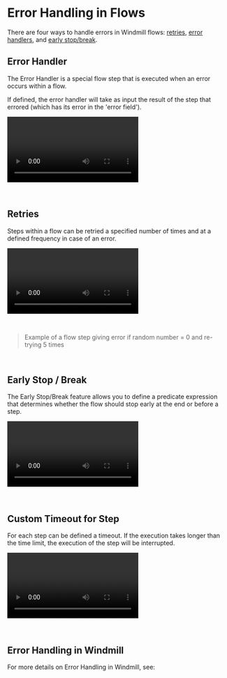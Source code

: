 
# Error Handling in Flows

There are four ways to handle errors in Windmill flows: [retries](./14_retries.md), [error handlers](./7_flow_error_handler.md), and [early stop/break](./2_early_stop.md).

## Error Handler

The Error Handler is a special flow step that is executed when an error occurs within a flow.

If defined, the error handler will take as input the result of the step that errored (which has its error in the 'error field').

<video
	className="border-2 rounded-lg object-cover w-full h-full dark:border-gray-800"
	controls
	src="/videos/error_handler.mp4"
/>

<br />

<div className="grid grid-cols-2 gap-6 mb-4">
	<DocCard
		color="teal"
		title="Error Handler"
		description="Configure a script to handle errors."
		href="/docs/flows/flow_error_handler"
	/>
</div>

## Retries

Steps within a flow can be retried a specified number of times and at a defined frequency in case of an error.

<video
	className="border-2 rounded-lg object-cover w-full h-full dark:border-gray-800"
	controls
	src="/videos/retries_example.mp4"
/>

<br />

> Example of a flow step giving error if random number = 0 and re-trying 5 times

<br />

<div className="grid grid-cols-2 gap-6 mb-4">
	<DocCard
		color="teal"
		title="Retries"
		description="Re-try a step in case of error."
		href="/docs/flows/retries"
	/>
</div>

## Early Stop / Break

The Early Stop/Break feature allows you to define a predicate expression that determines whether the flow should stop early at the end or before a step.

<video
	className="border-2 rounded-lg object-cover w-full h-full dark:border-gray-800"
	controls
	src="/videos/early_stop.mp4"
/>

<br />

<div className="grid grid-cols-2 gap-6 mb-4">
	<DocCard
		color="teal"
		title="Early Stop / Break"
		description="Stop early a flow based on a step's result."
		href="/docs/flows/early_stop"
	/>
</div>

## Custom Timeout for Step

For each step can be defined a timeout. If the execution takes longer than the time limit, the execution of the step will be interrupted.

<video
	className="border-2 rounded-lg object-cover w-full h-full dark:border-gray-800"
	controls
	src="/videos/custom_timeout.mp4"
/>

<br />

<div className="grid grid-cols-2 gap-6 mb-4">
	<DocCard
		color="teal"
		title="Custom Timeout for Step"
		description="For each step can be defined a timeout. If the execution takes longer than the time limit, the execution of the step will be interrupted."
		href="/docs/flows/custom_timeout"
	/>
</div>

## Error Handling in Windmill

For more details on Error Handling in Windmill, see:

<div className="grid grid-cols-2 gap-6 mb-4">
	<DocCard
		color="teal"
		title="Error Handling"
		description="There are 5 ways to do error handling in Windmill."
		href="/docs/core_concepts/error_handling"
	/>
</div>
